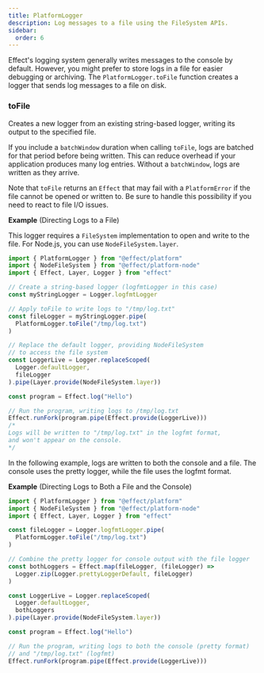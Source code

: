 ```yaml
---
title: PlatformLogger
description: Log messages to a file using the FileSystem APIs.
sidebar:
  order: 6
---
```


Effect's logging system generally writes messages to the console by default. However, you might prefer to store logs in a file for easier debugging or archiving. The `PlatformLogger.toFile` function creates a logger that sends log messages to a file on disk.

### toFile

Creates a new logger from an existing string-based logger, writing its output to the specified file.

If you include a `batchWindow` duration when calling `toFile`, logs are batched for that period before being written. This can reduce overhead if your application produces many log entries. Without a `batchWindow`, logs are written as they arrive.

Note that `toFile` returns an `Effect` that may fail with a `PlatformError` if the file cannot be opened or written to. Be sure to handle this possibility if you need to react to file I/O issues.

**Example** (Directing Logs to a File)

This logger requires a `FileSystem` implementation to open and write to the file. For Node.js, you can use `NodeFileSystem.layer`.

```ts twoslash
import { PlatformLogger } from "@effect/platform"
import { NodeFileSystem } from "@effect/platform-node"
import { Effect, Layer, Logger } from "effect"

// Create a string-based logger (logfmtLogger in this case)
const myStringLogger = Logger.logfmtLogger

// Apply toFile to write logs to "/tmp/log.txt"
const fileLogger = myStringLogger.pipe(
  PlatformLogger.toFile("/tmp/log.txt")
)

// Replace the default logger, providing NodeFileSystem
// to access the file system
const LoggerLive = Logger.replaceScoped(
  Logger.defaultLogger,
  fileLogger
).pipe(Layer.provide(NodeFileSystem.layer))

const program = Effect.log("Hello")

// Run the program, writing logs to /tmp/log.txt
Effect.runFork(program.pipe(Effect.provide(LoggerLive)))
/*
Logs will be written to "/tmp/log.txt" in the logfmt format,
and won't appear on the console.
*/
```

In the following example, logs are written to both the console and a file. The console uses the pretty logger, while the file uses the logfmt format.

**Example** (Directing Logs to Both a File and the Console)

```ts twoslash
import { PlatformLogger } from "@effect/platform"
import { NodeFileSystem } from "@effect/platform-node"
import { Effect, Layer, Logger } from "effect"

const fileLogger = Logger.logfmtLogger.pipe(
  PlatformLogger.toFile("/tmp/log.txt")
)

// Combine the pretty logger for console output with the file logger
const bothLoggers = Effect.map(fileLogger, (fileLogger) =>
  Logger.zip(Logger.prettyLoggerDefault, fileLogger)
)

const LoggerLive = Logger.replaceScoped(
  Logger.defaultLogger,
  bothLoggers
).pipe(Layer.provide(NodeFileSystem.layer))

const program = Effect.log("Hello")

// Run the program, writing logs to both the console (pretty format)
// and "/tmp/log.txt" (logfmt)
Effect.runFork(program.pipe(Effect.provide(LoggerLive)))
```
